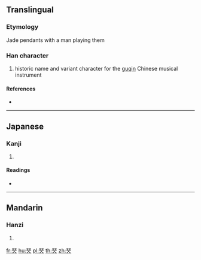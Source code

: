{{character info/new}}
{{also|琴|琹}}
==Translingual==

===Etymology===
Jade pendants with a man playing them

===Han character===
{{Han char|rn=96|rad=玉|as=06|sn=10|four=|canj=MGO|ids=⿱玨𠆢}}

# historic name and variant character for the [[guqin]] Chinese musical instrument

====References====
* {{Han ref|kx=0731.010|dkj=20957|dj=1142.150|hdz=21109.100|uh=73E1|ud=29665}}

----

==Japanese==

===Kanji===
{{ja-kanji|grade=|rs=玉06}}

# {{defn|lang=ja|sort=玉06}}

====Readings====
* {{ja-readings|on=[[きん]] (kin)|kun=[[こと]] (koto)}}

----

==Mandarin==

===Hanzi===
{{cmn-hanzi|pin=[[qín]] ([[qin2]])|wg=ch'in<sup>2</sup>}}

# {{defn|lang=cmn|sort=玉06}}

[[fr:珡]]
[[hu:珡]]
[[pl:珡]]
[[th:珡]]
[[zh:珡]]